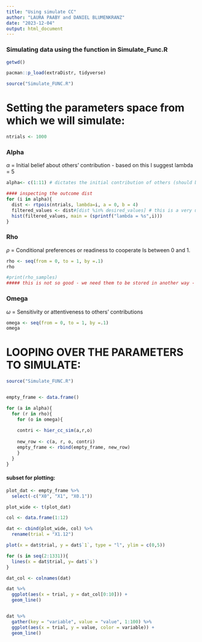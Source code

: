 ```yaml
---
title: "Using simulate CC"
author: "LAURA PAABY and DANIEL BLUMENKRANZ"
date: "2023-12-04"
output: html_document
---
```


### Simulating data using the function in Simulate_Func.R

```r
getwd()
```


```r
pacman::p_load(extraDistr, tidyverse)
```


```r
source("Simulate_FUNC.R")
```


# Setting the parameters space from which we will simulate:
```r
ntrials <- 1000
```

### Alpha 
$\alpha$ = Initial belief about others’ contribution
- based on this I suggest lambda = 5


```r
alpha<- c(1:11) # dictates the initial contribution of others (should be 0,3,6,9) => can either be manipulated somehow ?? or 0,1,2,3 and the rescaled. 
```


```r
#### inspecting the outcome dist 
for (i in alpha){
  dist <- rtpois(ntrials, lambda=i, a = 0, b = 4) 
  filtered_values <- dist#[dist %in% desired_values] # this is a very un-elegant way - cause samples for all but we pick the once we want 
  hist(filtered_values, main = (sprintf("lambda = %s",i)))
}


```



### Rho 
$\rho$ = Conditional preferences or readiness to cooperate
Is between 0 and 1.

```r
rho <- seq(from = 0, to = 1, by =.1)
rho


```

```r
#print(rho_samples)
##### this is not so good - we need them to be stored in another way - they are just added one top of each other in the loop, but we need to do it in a way in which we can identify their shape parameters 
```

### Omega
$\omega$ = Sensitivity or attentiveness to others’ contributions
```r
omega <- seq(from = 0, to = 1, by =.1)
omega
```


# LOOPING OVER THE PARAMETERS TO SIMULATE:
```r
source("Simulate_FUNC.R")


empty_frame <- data.frame()

for (a in alpha){
  for (r in rho){
    for (o in omega){
      
    contri <- hier_cc_sim(a,r,o)  
  
    new_row <- c(a, r, o, contri)
    empty_frame <- rbind(empty_frame, new_row) 
    }
  }
}
```



#### subset for plotting:
```r
plot_dat <- empty_frame %>% 
  select(-c("X0", "X1", "X0.1"))

plot_wide <- t(plot_dat) 

col <- data.frame(1:12)

dat <- cbind(plot_wide, col) %>% 
  rename(trial = "X1.12")
```


```r

plot(x = dat$trial, y = dat$`1`, type = "l", ylim = c(0,5))

for (s in seq(2:1331)){
  lines(x = dat$trial, y= dat$`s`)
}
```



```r
dat_col <- colnames(dat)

dat %>% 
  ggplot(aes(x = trial, y = dat_col[0:10])) +
  geom_line()


dat %>%
  gather(key = "variable", value = "value", 1:100) %>%
  ggplot(aes(x = trial, y = value, color = variable)) +
  geom_line()
```


